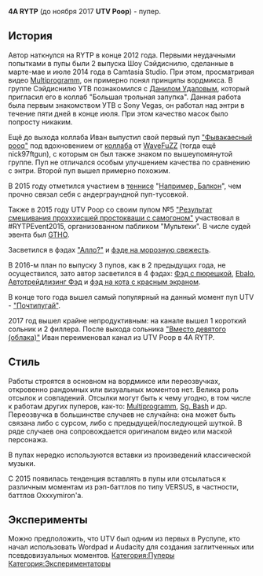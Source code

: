 {{DISPLAYTITLE:4A RYTP}}
{{Инфобокс для пуперов
|title2=4A RYTP
|другие_ники=UTV Poop
|image3=[[Файл:4A_RYTP.jpg|thumb]]
|сферы_творчества=RYTP
|год_начала=2014
|image4=Пример
|имя_фамилия=Иван Ульянов
|дата_рождения=23 января 1997 года
|место_проживания=Республика Коми, г. Сосногорск
|ссылки=
*[https://www.youtube.com/user/utvpoop/videos YouTube]
*[https://vk.com/utvpoop Группа ВК]
}}
'''4A RYTP''' (до ноября 2017 '''UTV Poop''') - пупер.

==История==
Автор наткнулся на RYTP в конце 2012 года. Первыми неудачными попытками в пупы были 2 выпуска Шоу Сэйдиснилю, сделанные в марте-мае и июле 2014 года в Camtasia Studio. При этом, просматривая видео [[Multiprogramm]], он примерно понял принципы вордмикса. В группе Сэйдиснилю УТВ познакомился с [[CrashPoop|Данилом Удаловым]], который пригласил его в коллаб "Большая трольная запупка". Данная работа была первым знакомством УТВ с Sony Vegas, он работал над энтри в течение пяти дней в конце июля. При этом качество масок было попросту никаким.

Ещё до выхода коллаба Иван выпустил свой первый пуп [https://www.youtube.com/edit?o=U&video_id=Sb6BThixoC8 "Фывакаесный рооq"] под вдохновением от [https://www.youtube.com/watch?v=DwUGkQ8JQXU коллаба] от [[WaveFuZZ]] (тогда ещё nick97ftgun), с которым он был также знаком по вышеупомянутой группе. Пуп не отличался особым улучшением качества по сравнению с энтри. Второй пуп вышел примерно похожим.

В 2015 году отметился участием в [[теннис]]е "[[Например, Балкон]]", чем прочно связал себя с андерграундной пуп-тусовкой.

Также в 2015 году UTV Poop со своим пупом №5 [https://www.youtube.com/watch?v=dlKapuamy1Y "Результат смешивания прохххисшей простокваши с самогоном"] участвовал в #RYTPEvent2015, организованном пабликом "Мультеки". В числе судей эвента был [[TheGetthehellout|GTHO]].

Засветился в фэдах [[Фэд "Алло?"|"Алло?"]] и [[Фэд на морозную свежесть|фэде на морозную свежесть]].

В 2016-м план по выпуску 3 пупов, как в 2 предыдущих года, не осуществился, зато автор засветился в 4 фэдах: [[Фэд с пюрешкой]], [[Ebalo]], [[Автотрейдлизинг Фэд]] и [[фэд на кота с красным экраном]].

В конце того года вышел самый популярный на данный момент пуп UTV - [https://www.youtube.com/watch?v=4eu92_V3KKU "Почтипугай"].

2017 год вышел крайне непродуктивным: на канале вышел 1 короткий сольник и 2 филлера. После выхода сольника [https://www.youtube.com/watch?v=OkFweWoJch0 "Вместо девятого (облака)"] Иван переименовал канал из UTV Poop в 4А RYTP.

==Стиль==
Работы строятся в основном на вордмиксе или переозвучках, откровенно рандомных или визуальных моментов нет. Велика роль отсылок и совпадений. Отсылки могут быть к чему угодно, в том числе к работам других пуперов, как-то: [[Multiprogramm]], [[Sg. Bash]] и др. Переозвучка в большинстве случаев не случайна: она может быть связана либо с сурсом, либо с предыдущей/последующей шуткой. В ряде случаев она сопровождается оригиналом видео или маской персонажа.

В пупах нередко используются вставки из произведений классической музыки.

С 2015 появилась тенденция вставлять в пупы или отсылаться к различным моментам из рэп-баттлов по типу VERSUS, в частности, баттлов Oxxxymiron'a.
==Эксперименты==
Можно предположить, что UTV был одним из первых в Руспупе, кто начал использовать Wordpad и Audacity для создания заглитченных или псевдовизуальных моментов.
[[Категория:Пуперы]]
[[Категория:Экспериментаторы]]
